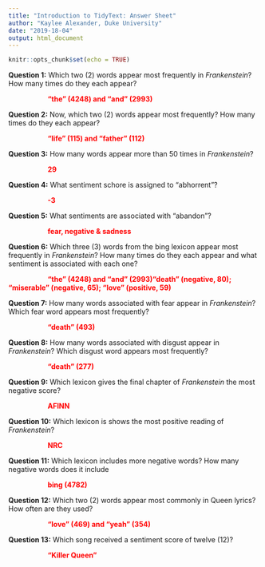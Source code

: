 ```yaml
---
title: "Introduction to TidyText: Answer Sheet"
author: "Kaylee Alexander, Duke University"
date: "2019-18-04"
output: html_document
---
```


```r
knitr::opts_chunk$set(echo = TRUE)
```
**Question 1:** Which two (2) words appear most frequently in *Frankenstein*? How many times do they each appear? 

&nbsp;&nbsp;&nbsp;&nbsp;&nbsp;&nbsp;&nbsp;&nbsp;&nbsp;&nbsp;&nbsp;&nbsp;&nbsp;&nbsp;&nbsp;&nbsp;&nbsp;&nbsp;&nbsp;&nbsp;<span style="color:red">**"the" (4248) and "and" (2993)**</span>

**Question 2:** Now, which two (2) words appear most frequently? How many times do they each appear? 

&nbsp;&nbsp;&nbsp;&nbsp;&nbsp;&nbsp;&nbsp;&nbsp;&nbsp;&nbsp;&nbsp;&nbsp;&nbsp;&nbsp;&nbsp;&nbsp;&nbsp;&nbsp;&nbsp;&nbsp;<span style="color:red">**"life" (115) and "father" (112)**</span>

**Question 3:** How many words appear more than 50 times in *Frankenstein*? 

&nbsp;&nbsp;&nbsp;&nbsp;&nbsp;&nbsp;&nbsp;&nbsp;&nbsp;&nbsp;&nbsp;&nbsp;&nbsp;&nbsp;&nbsp;&nbsp;&nbsp;&nbsp;&nbsp;&nbsp;<span style="color:red">**29**</span>

**Question 4:** What sentiment schore is assigned to "abhorrent"? 

&nbsp;&nbsp;&nbsp;&nbsp;&nbsp;&nbsp;&nbsp;&nbsp;&nbsp;&nbsp;&nbsp;&nbsp;&nbsp;&nbsp;&nbsp;&nbsp;&nbsp;&nbsp;&nbsp;&nbsp;<span style="color:red">**-3**</span>

**Question 5:** What sentiments are associated with "abandon"? 

&nbsp;&nbsp;&nbsp;&nbsp;&nbsp;&nbsp;&nbsp;&nbsp;&nbsp;&nbsp;&nbsp;&nbsp;&nbsp;&nbsp;&nbsp;&nbsp;&nbsp;&nbsp;&nbsp;&nbsp;<span style="color:red">**fear, negative & sadness**</span>

**Question 6:** Which three (3) words from the bing lexicon appear most frequently in *Frankenstein*? How many times do they each appear and what sentiment is associated with each one? 

&nbsp;&nbsp;&nbsp;&nbsp;&nbsp;&nbsp;&nbsp;&nbsp;&nbsp;&nbsp;&nbsp;&nbsp;&nbsp;&nbsp;&nbsp;&nbsp;&nbsp;&nbsp;&nbsp;&nbsp;<span style="color:red">**"the" (4248) and "and" (2993)"death" (negative, 80); "miserable" (negative, 65); "love" (positive, 59) **</span>

**Question 7:** How many words associated with fear appear in *Frankenstein*? Which fear word appears most frequently? 

&nbsp;&nbsp;&nbsp;&nbsp;&nbsp;&nbsp;&nbsp;&nbsp;&nbsp;&nbsp;&nbsp;&nbsp;&nbsp;&nbsp;&nbsp;&nbsp;&nbsp;&nbsp;&nbsp;&nbsp;<span style="color:red">**"death" (493)**</span>

**Question 8:** How many words associated with disgust appear in *Frankenstein*? Which disgust word appears most frequently? 

&nbsp;&nbsp;&nbsp;&nbsp;&nbsp;&nbsp;&nbsp;&nbsp;&nbsp;&nbsp;&nbsp;&nbsp;&nbsp;&nbsp;&nbsp;&nbsp;&nbsp;&nbsp;&nbsp;&nbsp;<span style="color:red">**"death" (277)**</span>

**Question 9:** Which lexicon gives the final chapter of *Frankenstein* the most negative score? 

&nbsp;&nbsp;&nbsp;&nbsp;&nbsp;&nbsp;&nbsp;&nbsp;&nbsp;&nbsp;&nbsp;&nbsp;&nbsp;&nbsp;&nbsp;&nbsp;&nbsp;&nbsp;&nbsp;&nbsp;<span style="color:red">**AFINN**</span>

**Question 10:** Which lexicon is shows the most positive reading of *Frankenstein*? 

&nbsp;&nbsp;&nbsp;&nbsp;&nbsp;&nbsp;&nbsp;&nbsp;&nbsp;&nbsp;&nbsp;&nbsp;&nbsp;&nbsp;&nbsp;&nbsp;&nbsp;&nbsp;&nbsp;&nbsp;<span style="color:red">**NRC**</span>

**Question 11:** Which lexicon includes more negative words? How many negative words does it include 

&nbsp;&nbsp;&nbsp;&nbsp;&nbsp;&nbsp;&nbsp;&nbsp;&nbsp;&nbsp;&nbsp;&nbsp;&nbsp;&nbsp;&nbsp;&nbsp;&nbsp;&nbsp;&nbsp;&nbsp;<span style="color:red">**bing (4782)**</span>

**Question 12:** Which two (2) words appear most commonly in Queen lyrics? How often are they used? 

&nbsp;&nbsp;&nbsp;&nbsp;&nbsp;&nbsp;&nbsp;&nbsp;&nbsp;&nbsp;&nbsp;&nbsp;&nbsp;&nbsp;&nbsp;&nbsp;&nbsp;&nbsp;&nbsp;&nbsp;<span style="color:red">**"love" (469) and "yeah" (354)**</span>

**Question 13:** Which song received a sentiment score of twelve (12)? 

&nbsp;&nbsp;&nbsp;&nbsp;&nbsp;&nbsp;&nbsp;&nbsp;&nbsp;&nbsp;&nbsp;&nbsp;&nbsp;&nbsp;&nbsp;&nbsp;&nbsp;&nbsp;&nbsp;&nbsp;<span style="color:red">**"Killer Queen"**</span>